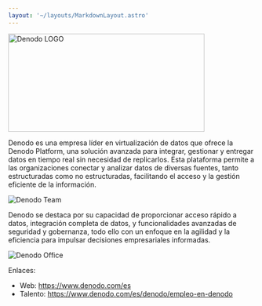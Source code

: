 ```yaml
---
layout: '~/layouts/MarkdownLayout.astro'
---
```




<Image src={denodoLogo} alt="Denodo LOGO" height="200" width="400" style="box-shadow: none !important" />

Denodo es una empresa líder en virtualización de datos que ofrece la Denodo Platform, una solución avanzada para integrar, gestionar y entregar datos en tiempo real sin necesidad de replicarlos. Esta plataforma permite a las organizaciones conectar y analizar datos de diversas fuentes, tanto estructuradas como no estructuradas, facilitando el acceso y la gestión eficiente de la información.

<Image src={denodoTeam} alt="Denodo Team" />

Denodo se destaca por su capacidad de proporcionar acceso rápido a datos, integración completa de datos, y funcionalidades avanzadas de seguridad y gobernanza, todo ello con un enfoque en la agilidad y la eficiencia para impulsar decisiones empresariales informadas.

<Image src={denodoOffice} alt="Denodo Office" />


Enlaces:

- Web: https://www.denodo.com/es
- Talento: https://www.denodo.com/es/denodo/empleo-en-denodo

